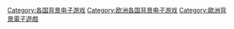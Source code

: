 [[Category:各国背景电子游戏|Category:各国背景电子游戏]]
[[Category:欧洲各国背景电子游戏|Category:欧洲各国背景电子游戏]]
[[Category:歐洲背景電子遊戲|Category:歐洲背景電子遊戲]]